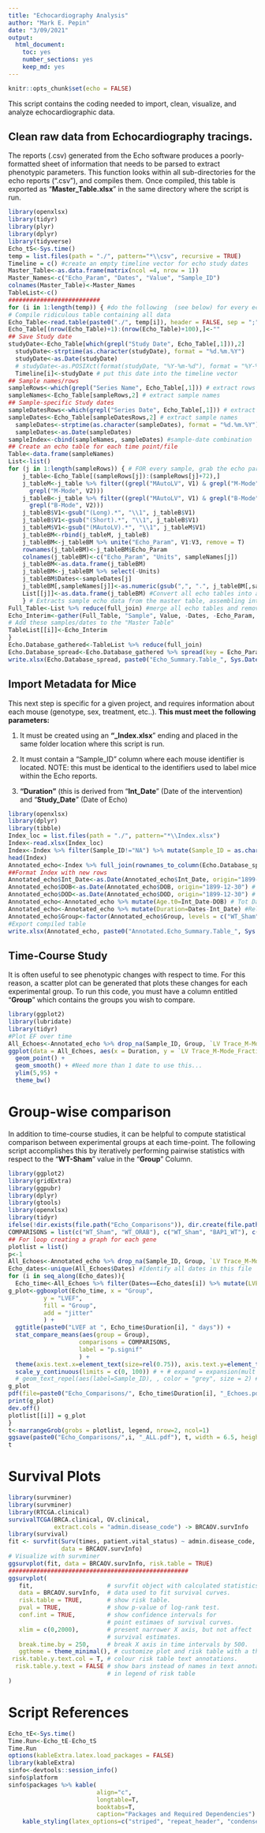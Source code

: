 ```yaml
---
title: "Echocardiography Analysis"
author: "Mark E. Pepin"
date: "3/09/2021"
output: 
  html_document: 
    toc: yes
    number_sections: yes
    keep_md: yes
---
```


```r
knitr::opts_chunk$set(echo = FALSE)
```

This script contains the coding needed to import, clean, visualize, and analyze echocardiographic data.

## Clean raw data from Echocardiography tracings.

The reports (.csv) generated from the Echo software produces a poorly-formatted sheet of information that needs to be parsed to extract phenotypic parameters. This function looks within all sub-directories for the echo reports (".csv"), and compiles them. Once compiled, this table is exported as "**Master_Table.xlsx**" in the same directory where the script is run.

```r
library(openxlsx)
library(tidyr)
library(plyr)
library(dplyr)
library(tidyverse)
Echo_tS<-Sys.time()
temp = list.files(path = "./", pattern="*\\csv", recursive = TRUE)
Timeline = c() #create an empty timeline vector for echo study dates
Master_Table<-as.data.frame(matrix(ncol =4, nrow = 1))
Master_Names<-c("Echo_Param", "Dates", "Value", "Sample_ID")
colnames(Master_Table)<-Master_Names
TableList<-c()
##########################
for (i in 1:length(temp)) { #do the following  (see below) for every echo analysis .csv file found
# Compile ridiculous table containing all data
Echo_Table<-read.table(paste0("./", temp[i]), header = FALSE, sep = ";", fill = TRUE, dec = ",")
Echo_Table[(nrow(Echo_Table)+1):(nrow(Echo_Table)+100),]<-""
## Save Study date
studyDate<-Echo_Table[which(grepl("Study Date", Echo_Table[,1])),2]
  studyDate<-strptime(as.character(studyDate), format = "%d.%m.%Y")
  studyDate<-as.Date(studyDate)
  # studyDate<-as.POSIXct(format(studyDate, "%Y-%m-%d"), format = "%Y-%m-%d") # reformats the date (easier to sort)
  Timeline[i]<-studyDate # put this date into the timeline vector
## Sample names/rows
sampleRows<-which(grepl("Series Name", Echo_Table[,1])) # extract rows for each sample
sampleNames<-Echo_Table[sampleRows,2] # extract sample names
## Sample-specific Study dates
sampleDatesRows<-which(grepl("Series Date", Echo_Table[,1])) # extract rows for each sample
sampleDates<-Echo_Table[sampleDatesRows,2] # extract sample names
  sampleDates<-strptime(as.character(sampleDates), format = "%d.%m.%Y")
  sampleDates<-as.Date(sampleDates)
sampleIndex<-cbind(sampleNames, sampleDates) #sample-date combination
## Create an echo table for each time point/file
Table<-data.frame(sampleNames)
List<-list()
for (j in 1:length(sampleRows)) { # FOR every sample, grab the echo parameters
    j_table<-Echo_Table[(sampleRows[j]):(sampleRows[j]+72),]
    j_tableM<-j_table %>% filter((grepl("MAutoLV", V1) & grepl("M-Mode", V2)) | (grepl("LV Trace", V1) & grepl("M-Mode", V2)) | (grepl("LV Area", V1) & 
      grepl("M-Mode", V2)))
    j_tableB<-j_table %>% filter((grepl("MAutoLV", V1) & grepl("B-Mode", V2)) | (grepl("LV Trace", V1) & grepl("B-Mode", V2)) | (grepl("LV Area", V1) & 
      grepl("B-Mode", V2)))
    j_tableB$V1<-gsub("(Long).*", "\\1", j_tableB$V1)
    j_tableB$V1<-gsub("(Short).*", "\\1", j_tableB$V1)
    j_tableM$V1<-gsub("(MAutoLV).*", "\\1", j_tableM$V1)
    j_tableBM<-rbind(j_tableM, j_tableB)
    j_tableBM<-j_tableBM %>% unite("Echo_Param", V1:V3, remove = T)
    rownames(j_tableBM)<-j_tableBM$Echo_Param
    colnames(j_tableBM)<-c("Echo_Param", "Units", sampleNames[j])
    j_tableBM<-as.data.frame(j_tableBM)
    j_tableBM<-j_tableBM %>% select(-Units)
    j_tableBM$Dates<-sampleDates[j]
    j_tableBM[,sampleNames[j]]<-as.numeric(gsub(",", ".", j_tableBM[,sampleNames[j]])) #Convert Echo values to numeric "." data.
    List[[j]]<-as.data.frame(j_tableBM) #Convert all echo tables into a list 1:length(sampleNames)
    } # Extracts sample echo data from the master table, assembling into a nicer one...
Full_Table<-List %>% reduce(full_join) #merge all echo tables and remove duplicated Measurements (M-Mode)
Echo_Interim<-gather(Full_Table, "Sample", Value, -Dates, -Echo_Param, na.rm = TRUE) %>% mutate(Sample_ID=Sample) %>% select(-Sample) %>% distinct()
# Add these samples/dates to the "Master Table"
TableList[[i]]<-Echo_Interim
}
Echo.Database_gathered<-TableList %>% reduce(full_join)
Echo.Database_spread<-Echo.Database_gathered %>% spread(key = Echo_Param, value = Value)
write.xlsx(Echo.Database_spread, paste0("Echo_Summary.Table_", Sys.Date(), ".xlsx"))
```

## Import Metadata for Mice

This next step is specific for a given project, and requires information about each mouse (genotype, sex, treatment, etc..). **This must meet the following parameters:**

1.  It must be created using an **"\_Index.xlsx**" ending and placed in the same folder location where this script is run.

2.  It must contain a "Sample_ID" column where each mouse identifier is located. NOTE: this must be identical to the identifiers used to label mice within the Echo reports.

3.  **"Duration"** (this is derived from "**Int_Date**" (Date of the intervention) and "**Study_Date**" (Date of Echo)

```r
library(openxlsx)
library(dplyr)
library(tibble)
Index_loc = list.files(path = "./", pattern="*\\Index.xlsx")
Index<-read.xlsx(Index_loc)
Index<-Index %>% filter(Sample_ID!="NA") %>% mutate(Sample_ID = as.character(Sample_ID)) #Remove rows with missing Sample_ID (without this, there is no point...)
head(Index)
Annotated_echo<-Index %>% full_join(rownames_to_column(Echo.Database_spread), sto.info, by = ("rowname" = "Sample_ID")) #Merge index to Master Echo table
##Format Index with new rows
Annotated_echo$Int_Date<-as.Date(Annotated_echo$Int_Date, origin="1899-12-30") # Intervention Date (Excel time)
Annotated_echo$DOB<-as.Date(Annotated_echo$DOB, origin="1899-12-30") # Geburtsdatum (Excel time)
Annotated_echo$DOD<-as.Date(Annotated_echo$DOD, origin="1899-12-30") # Tot Datum (Excel time)
Annotated_echo<-Annotated_echo %>% mutate(Age.t0=Int_Date-DOB) # Tot Datum (Excel time)
Annotated_echo<-Annotated_echo %>% mutate(Duration=Dates-Int_Date) #Relative Time (Echo - Intervention)
Annotated_echo$Group<-factor(Annotated_echo$Group, levels = c("WT_Sham", "WT_ORAB", "BAP1_Sham", "BAP1_ORAB"))
#Export compiled table
write.xlsx(Annotated_echo, paste0("Annotated.Echo_Summary.Table_", Sys.Date(), ".xlsx"))
```

## Time-Course Study

It is often useful to see phenotypic changes with respect to time. For this reason, a scatter plot can be generated that plots these changes for each experimental group. To run this code, you must have a column entitled "**Group**" which contains the groups you wish to compare.

```r
library(ggplot2)
library(lubridate)
library(tidyr)
#Plot EF over time
All_Echoes<-Annotated_echo %>% drop_na(Sample_ID, Group, `LV Trace_M-Mode_Fractional Shortening`) # Remove NA's
ggplot(data = All_Echoes, aes(x = Duration, y = `LV Trace_M-Mode_Fractional Shortening`, color = Group)) + 
  geom_point() + 
  geom_smooth() + #Need more than 1 date to use this...
  ylim(5,95) +
  theme_bw()
```

# Group-wise comparison

In addition to time-course studies, it can be helpful to compute statistical comparison between experimental groups at each time-point. The following script accomplishes this by iteratively performing pairwise statistics with respect to the "**WT-Sham**" value in the "**Group**" Column.

```r
library(ggplot2)
library(gridExtra)
library(ggpubr)
library(dplyr)
library(gtools)
library(openxlsx)
library(tidyr)
ifelse(!dir.exists(file.path("Echo_Comparisons")), dir.create(file.path("Echo_Comparisons")), FALSE)
COMPARISONS = list(c("WT_Sham", "WT_ORAB"), c("WT_Sham", "BAP1_WT"), c("WT_Sham", "BAP1_ORAB"), c("BAP1_Sham", "BAP1_ORAB"))
## For loop creating a graph for each gene
plotlist = list()
p<-1
All_Echoes<-Annotated_echo %>% drop_na(Sample_ID, Group, `LV Trace_M-Mode_Ejection Fraction`) #Remove NA's
Echo_dates<-unique(All_Echoes$Dates) #Identify all dates in this file
for (i in seq_along(Echo_dates)){
  Echo_time<-All_Echoes %>% filter(Dates==Echo_dates[i]) %>% mutate(LVEF = `LV Trace_M-Mode_Ejection Fraction`)
g_plot<-ggboxplot(Echo_time, x = "Group", 
          y = "LVEF", 
          fill = "Group",
          add = "jitter"
          ) + 
  ggtitle(paste0("LVEF at ", Echo_time$Duration[i], " days")) +
  stat_compare_means(aes(group = Group),
                    comparisons = COMPARISONS, 
                    label = "p.signif"
                    ) +
  theme(axis.text.x=element_text(size=rel(0.75)), axis.text.y=element_text(size=rel(0.75)), legend.position="bottom") + # resize labels, remove legend
  scale_y_continuous(limits = c(0, 100)) # + # expand = expansion(mult = c(0, 0.1)) ### Y scale (to see the statistics)
  # geom_text_repel(aes(label=Sample_ID), , color = "grey", size = 2) # Add Sample_ID
g_plot
pdf(file=paste0("Echo_Comparisons/", Echo_time$Duration[i], "_Echoes.pdf"), width = 6, height = 3)
print(g_plot)
dev.off()
plotlist[[i]] = g_plot
}
t<-marrangeGrob(grobs = plotlist, legend, nrow=2, ncol=1)
ggsave(paste0("Echo_Comparisons/",i, "_ALL.pdf"), t, width = 6.5, height = 9)
t
```

# Survival Plots

```r
library(survminer)
library(survminer)
library(RTCGA.clinical)
survivalTCGA(BRCA.clinical, OV.clinical,
             extract.cols = "admin.disease_code") -> BRCAOV.survInfo
library(survival)
fit <- survfit(Surv(times, patient.vital_status) ~ admin.disease_code,
               data = BRCAOV.survInfo)
# Visualize with survminer
ggsurvplot(fit, data = BRCAOV.survInfo, risk.table = TRUE)
###################################################
ggsurvplot(
   fit,                     # survfit object with calculated statistics.
   data = BRCAOV.survInfo,  # data used to fit survival curves. 
   risk.table = TRUE,       # show risk table.
   pval = TRUE,             # show p-value of log-rank test.
   conf.int = TRUE,         # show confidence intervals for 
                            # point estimaes of survival curves.
   xlim = c(0,2000),        # present narrower X axis, but not affect
                            # survival estimates.
   break.time.by = 250,     # break X axis in time intervals by 500.
   ggtheme = theme_minimal(), # customize plot and risk table with a theme.
 risk.table.y.text.col = T, # colour risk table text annotations.
  risk.table.y.text = FALSE # show bars instead of names in text annotations
                            # in legend of risk table
)
```

# **Script References**

```r
Echo_tE<-Sys.time()
Time.Run<-Echo_tE-Echo_tS
Time.Run
options(kableExtra.latex.load_packages = FALSE)
library(kableExtra)
sinfo<-devtools::session_info()
sinfo$platform
sinfo$packages %>% kable( 
                         align="c", 
                         longtable=T, 
                         booktabs=T,
                         caption="Packages and Required Dependencies") %>% 
    kable_styling(latex_options=c("striped", "repeat_header", "condensed"))
```

